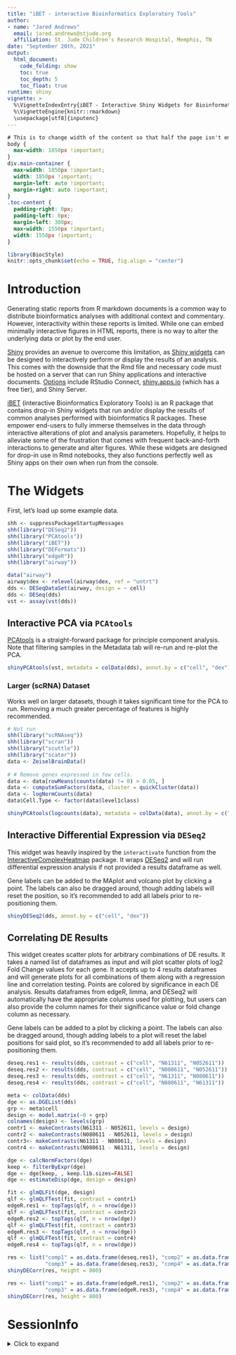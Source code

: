 ```yaml
---
title: "iBET - interactive Bioinformatics Exploratory Tools"
author: 
- name: "Jared Andrews"
  email: jared.andrews@stjude.org
  affiliation: St. Jude Children's Research Hospital, Memphis, TN
date: "September 20th, 2021"
output: 
  html_document:
    code_folding: show
    toc: true
    toc_depth: 5
    toc_float: true	 
runtime: shiny
vignette: >
  %\VignetteIndexEntry{iBET - Interactive Shiny Widgets for Bioinformatics Packages}
  %\VignetteEngine{knitr::rmarkdown}
  \usepackage[utf8]{inputenc}
---
```


```css
# This is to change width of the content so that half the page isn't empty as it is by default.
body {
  max-width: 1850px !important;
}
div.main-container {
  max-width: 1850px !important;
  width: 1850px !important;
  margin-left: auto !important;
  margin-right: auto !important;
}
.toc-content {
  padding-right: 0px;
  padding-left: 0px;
  margin-left: 300px;
  max-width: 1550px !important;
  width: 1550px !important;
}
```

```r
library(BiocStyle)
knitr::opts_chunk$set(echo = TRUE, fig.align = "center")
```

# Introduction

Generating static reports from R markdown documents is a common way to distribute bioinformatics analyses with additional context and commentary. However, interactivity within these reports is limited. While one can embed minimally interactive figures in HTML reports, there is no way to alter the underlying data or plot by the end user.

[Shiny](https://shiny.rstudio.com/) provides an avenue to overcome this limitation, as [Shiny widgets](https://bookdown.org/yihui/rmarkdown/shiny-widgets.html) can be designed to interactively perform or display the results of an analysis. This comes with the downside that the Rmd file and necessary code must be hosted on a server that can run Shiny applications and interactive documents. [Options](https://www.rstudio.com/products/shiny/shiny-server/) include RStudio Connect, [shiny.apps.io](shiny.apps.io) (which has a free tier), and Shiny Server.

[iBET](https://github.com/j-andrews7/iBET) (interactive Bioinformatics Exploratory Tools) is an R package that contains drop-in Shiny widgets that run and/or display the results of common analyses performed with bioinformatics R packages. These empower end-users to fully immerse themselves in the data through interactive alterations of plot and analysis parameters. Hopefully, it helps to alleviate some of the frustration that comes with frequent back-and-forth interactions to generate and alter figures. While these widgets are designed for drop-in use in Rmd notebooks, they also functions perfectly well as Shiny apps on their own when run from the console.

# The Widgets

First, let's load up some example data.

```r
shh <- suppressPackageStartupMessages
shh(library("DESeq2"))
shh(library("PCAtools"))
shh(library("iBET"))
shh(library("DEFormats"))
shh(library("edgeR"))
shh(library("airway"))

data("airway")
airway$dex <- relevel(airway$dex, ref = "untrt")
dds <- DESeqDataSet(airway, design = ~ cell)
dds <- DESeq(dds)
vst <- assay(vst(dds))
```

## Interactive PCA via `PCAtools`

[PCAtools](https://bioconductor.org/packages/release/bioc/html/PCAtools.html) is a straight-forward package for principle component analysis. Note that filtering samples in the Metadata tab will re-run and re-plot the PCA.

```r
shinyPCAtools(vst, metadata = colData(dds), annot.by = c("cell", "dex"), color.by = "dex", shape.by = "cell", scale = TRUE, height = 850)
```


### Larger (scRNA) Dataset

Works well on larger datasets, though it takes significant time for the PCA to run. Removing a much greater percentage of features is highly recommended.

```r
# Not run
shh(library("scRNAseq"))
shh(library("scran"))
shh(library("scuttle"))
shh(library("scater"))
data <- ZeiselBrainData()
 
# # Remove genes expressed in few cells.
data <- data[rowMeans(counts(data) != 0) > 0.05, ]
data <- computeSumFactors(data, cluster = quickCluster(data))
data <- logNormCounts(data)
data$Cell.Type <- factor(data$level1class)

shinyPCAtools(logcounts(data), metadata = colData(data), annot.by = c("Cell.Type", "tissue", "age"), color.by = "Cell.Type", removeVar = 0.9, scale = TRUE)
```

## Interactive Differential Expression via `DESeq2`

This widget was heavily inspired by the `interactivate` function from the [InteractiveComplexHeatmap](https://bioconductor.org/packages/release/bioc/html/InteractiveComplexHeatmap.html) package. It wraps [DESeq2](https://bioconductor.org/packages/release/bioc/html/DESeq2.html) and will run differential expression analysis if not provided a results dataframe as well. 

Gene labels can be added to the MAplot and volcano plot by clicking a point. The labels can also be dragged around, though adding labels will reset the position, so it's recommended to add all labels prior to re-positioning them.

```r
shinyDESeq2(dds, annot.by = c("cell", "dex"))
```

## Correlating DE Results

This widget creates scatter plots for arbitrary combinations of DE results. It takes a named list of dataframes as input and will plot scatter plots of log2 Fold Change values for each gene. It accepts up to 4 results dataframes and will generate plots for all combinations of them along with a regression line and correlation testing. Points are colored by significance in each DE analysis. Results dataframes from edgeR, limma, and DESeq2 will automatically have the appropriate columns used for plotting, but users can also provide the column names for their significance value or fold change column as necessary.

Gene labels can be added to a plot by clicking a point. The labels can also be dragged around, though adding labels to a plot will reset the label positions for said plot, so it's recommended to add all labels prior to re-positioning them.

```r
deseq.res1 <- results(dds, contrast = c("cell", "N61311", "N052611"))
deseq.res2 <- results(dds, contrast = c("cell", "N080611", "N052611"))
deseq.res3 <- results(dds, contrast = c("cell", "N61311", "N080611"))
deseq.res4 <- results(dds, contrast = c("cell", "N080611", "N61311"))

meta <- colData(dds)
dge <- as.DGEList(dds)
grp <- meta$cell
design <- model.matrix(~0 + grp)
colnames(design) <- levels(grp)
contr1 <- makeContrasts(N61311 - N052611, levels = design)
contr2 <- makeContrasts(N080611 - N052611, levels = design)
contr3<- makeContrasts(N61311 - N080611, levels = design)
contr4 <- makeContrasts(N080611 - N61311, levels = design)

dge <- calcNormFactors(dge)
keep <- filterByExpr(dge)
dge <- dge[keep, , keep.lib.sizes=FALSE]
dge <- estimateDisp(dge, design = design)

fit <- glmQLFit(dge, design)
qlf <- glmQLFTest(fit, contrast = contr1)
edgeR.res1 <- topTags(qlf, n = nrow(dge))
qlf <- glmQLFTest(fit, contrast = contr2)
edgeR.res2 <- topTags(qlf, n = nrow(dge))
qlf <- glmQLFTest(fit, contrast = contr3)
edgeR.res3 <- topTags(qlf, n = nrow(dge))
qlf <- glmQLFTest(fit, contrast = contr4)
edgeR.res4 <- topTags(qlf, n = nrow(dge))
```

```r
res <- list("comp1" = as.data.frame(deseq.res1), "comp2" = as.data.frame(deseq.res2), 
            "comp3" = as.data.frame(deseq.res3), "comp4" = as.data.frame(deseq.res4))
shinyDECorr(res, height = 800)
```

```r
res <- list("comp1" = as.data.frame(edgeR.res1), "comp2" = as.data.frame(edgeR.res2), 
            "comp3" = as.data.frame(edgeR.res3), "comp4" = as.data.frame(edgeR.res4))
shinyDECorr(res, height = 800)
```

# SessionInfo

<details>

<summary>Click to expand</summary>

```r
sessionInfo()
```

</details>
